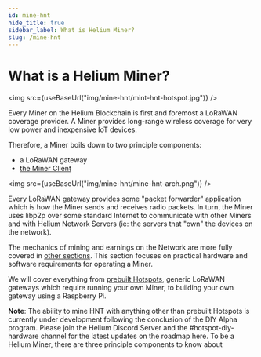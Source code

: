 ```yaml
---
id: mine-hnt
hide_title: true
sidebar_label: What is Helium Miner?
slug: /mine-hnt
---
```



# What is a Helium Miner?

<img src={useBaseUrl("img/mine-hnt/mint-hnt-hotspot.jpg")} />

Every Miner on the Helium Blockchain is first and foremost a LoRaWAN coverage
provider. A Miner provides long-range wireless coverage for very low power and
inexpensive IoT devices.

Therefore, a Miner boils down to two principle components:

- a LoRaWAN gateway
- [the Miner Client](https://github.com/helium/miner)

<img src={useBaseUrl("img/mine-hnt/mine-hnt-arch.png")} />

Every LoRaWAN gateway provides some "packet forwarder" application which is how
the Miner sends and receives radio packets. In turn, the Miner uses libp2p over
some standard Internet to communicate with other Miners and with Helium Network
Servers (ie: the servers that "own" the devices on the network).

The mechanics of mining and earnings on the Network are more fully covered in
[other sections](blockchain/mining). This section focuses on practical hardware
and software requirements for operating a Miner.

We will cover everything from [prebuilt Hotspots](mine-hnt/prebuilt-hotspots),
generic LoRaWAN gateways which require running your own Miner, to building your
own gateway using a Raspberry Pi.

**Note**: The ability to mine HNT with anything other than prebuilt Hotspots is
currently under development following the conclusion of the DIY Alpha program.
Please join the Helium Discord Server and the #hotspot-diy-hardware channel for
the latest updates on the roadmap here. To be a Helium Miner, there are three
principle components to know about
